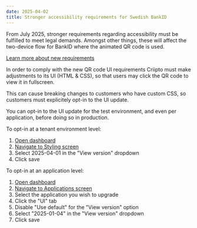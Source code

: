 ```yaml
---
date: 2025-04-02
title: Stronger accessibility requirements for Swedish BankID
---
```


From July 2025, stronger requirements regarding accessibility must be fulfilled to meet legal demands.
Amongst other things, these will affect the two-device flow for BankID where the animated QR code is used.

[Learn more about new requirements](https://developers.bankid.com/getting-started/qr-code#accessibility)

In order to comply with the new QR code UI requirements Criipto must make adjustments to its UI (HTML & CSS),
so that users may click the QR code to view it in fullscreen.

This can cause breaking changes to customers who have custom CSS, so customers must explicitely opt-in to the UI update.

You can opt-in to the UI update for the test environment, and even per application, before doing so in production.

To opt-in at a tenant environment level:
1. [Open dashboard](https://dashboard.criipto.com)
2. [Navigate to Styling screen](https://dashboard.criipto.com/styling)
3. Select 2025-04-01 in the "View version" dropdown
4. Click save

To opt-in at an application level:
1. [Open dashboard](https://dashboard.criipto.com)
2. [Navigate to Applications screen](https://dashboard.criipto.com/applications)
3. Select the application you wish to upgrade
4. Click the "UI" tab
5. Disable "Use default" for the "View version" option
6. Select "2025-01-04" in the "View version" dropdown
7. Click save